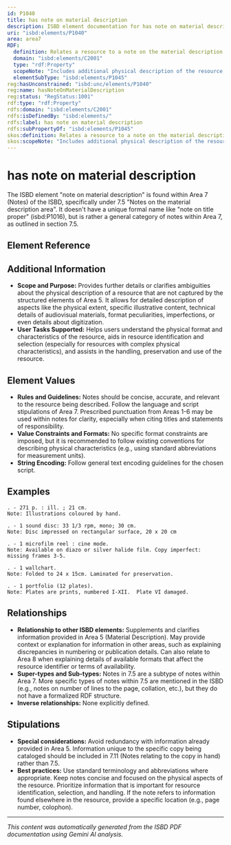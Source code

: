 ```yaml
---
id: P1040
title: has note on material description
description: ISBD element documentation for has note on material description
uri: "isbd:elements/P1040"
area: area7
RDF:
  definition: Relates a resource to a note on the material description area.
  domain: "isbd:elements/C2001"
  type: "rdf:Property"
  scopeNote: "Includes additional physical description of the resource, and statements on particular physical peculiarities. Notes may also be made on accompanying material or on earlier physical details of an integrating resource."
  elementSubType: "isbd:elements/P1045"
reg:hasUnconstrained: "isbd:unc/elements/P1040"
reg:name: hasNoteOnMaterialDescription
reg:status: "RegStatus:1001"
rdf:type: "rdf:Property"
rdfs:domain: "isbd:elements/C2001"
rdfs:isDefinedBy: "isbd:elements/"
rdfs:label: has note on material description
rdfs:subPropertyOf: "isbd:elements/P1045"
skos:definition: Relates a resource to a note on the material description area.
skos:scopeNote: "Includes additional physical description of the resource, and statements on particular physical peculiarities. Notes may also be made on accompanying material or on earlier physical details of an integrating resource."
---
```

# has note on material description

The ISBD element "note on material description" is found within Area 7 (Notes) of the ISBD, specifically under 7.5 "Notes on the material description area".  It doesn't have a unique formal name like "note on title proper" (isbd:P1016), but is rather a general category of notes within Area 7, as outlined in section 7.5.

## Element Reference


<ElementReference frontMatter={frontMatter} />

## Additional Information

- **Scope and Purpose:**  Provides further details or clarifies ambiguities about the physical description of a resource that are not captured by the structured elements of Area 5. It allows for detailed description of aspects like the physical extent,  specific illustrative content, technical details of audiovisual materials, format peculiarities, imperfections, or even details about digitization.
- **User Tasks Supported:** Helps users understand the physical format and characteristics of the resource, aids in resource identification and selection (especially for resources with complex physical characteristics), and assists in the handling, preservation and use of the resource.

## Element Values

- **Rules and Guidelines:** Notes should be concise, accurate, and relevant to the resource being described.  Follow the language and script stipulations of Area 7. Prescribed punctuation from Areas 1-6 may be used within notes for clarity, especially when citing titles and statements of responsibility.
- **Value Constraints and Formats:** No specific format constraints are imposed, but it is recommended to follow existing conventions for describing physical characteristics (e.g., using standard abbreviations for measurement units).
- **String Encoding:** Follow general text encoding guidelines for the chosen script.


## Examples

```
. - 271 p. : ill. ; 21 cm.
Note: Illustrations coloured by hand.
```

```
. - 1 sound disc: 33 1/3 rpm, mono; 30 cm.
Note: Disc impressed on rectangular surface, 20 x 20 cm
```

```
. - 1 microfilm reel : cine mode.
Note: Available on diazo or silver halide film. Copy imperfect: missing frames 3-5.
```

```
. - 1 wallchart.
Note: Folded to 24 x 15cm. Laminated for preservation.
```

```
. - 1 portfolio (12 plates).
Note: Plates are prints, numbered I-XII.  Plate VI damaged.
```

## Relationships

- **Relationship to other ISBD elements:** Supplements and clarifies information provided in Area 5 (Material Description). May provide context or explanation for information in other areas, such as explaining discrepancies in numbering or publication details.  Can also relate to Area 8 when explaining details of available formats that affect the resource identifier or terms of availability.
- **Super-types and Sub-types:** Notes in 7.5 are a subtype of notes within Area 7.  More specific types of notes within 7.5 are mentioned in the ISBD (e.g., notes on number of lines to the page, collation, etc.), but they do not have a formalized RDF structure.
- **Inverse relationships:**  None explicitly defined.


## Stipulations

- **Special considerations:**  Avoid redundancy with information already provided in Area 5.  Information unique to the specific copy being cataloged should be included in 7.11 (Notes relating to the copy in hand) rather than 7.5.
- **Best practices:** Use standard terminology and abbreviations where appropriate. Keep notes concise and focused on the physical aspects of the resource. Prioritize information that is important for resource identification, selection, and handling.  If the note refers to information found elsewhere in the resource, provide a specific location (e.g., page number, colophon).


---

*This content was automatically generated from the ISBD PDF documentation using Gemini AI analysis.*
